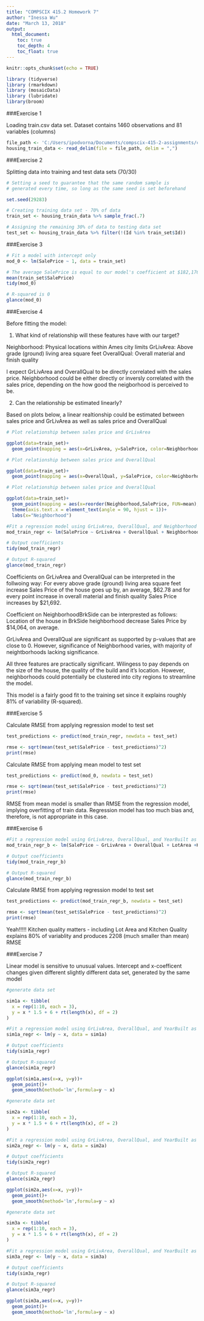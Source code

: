 ```yaml
---
title: "COMPSCIX 415.2 Homework 7"
author: "Inessa Wu"
date: "March 13, 2018"
output: 
  html_document:
    toc: true
    toc_depth: 4
    toc_float: true
---
```


```r
knitr::opts_chunk$set(echo = TRUE)
```

```r
library (tidyverse)
library (rmarkdown)
library (mosaicData)
library (lubridate)
library(broom)
```

###Exercise 1

Loading train.csv data set. Dataset contains 1460 observations and 81 variables (columns)

```r
file_path <- 'C:/Users/ipodvorna/Documents/compscix-415-2-assignments/compscix-415-2-assignments/train.csv'
housing_train_data <- read_delim(file = file_path, delim = ",")
```

###Exercise 2

Splitting data into training and test data sets (70/30)

```r
# Setting a seed to guarantee that the same random sample is
# generated every time, so long as the same seed is set beforehand

set.seed(29283)

# Creating training data set - 70% of data
train_set <- housing_train_data %>% sample_frac(.7)

# Assigning the remaining 30% of data to testing data set
test_set <- housing_train_data %>% filter(!(Id %in% train_set$Id))
```

###Exercise 3


```r
# Fit a model with intercept only
mod_0 <- lm(SalePrice ~ 1, data = train_set)

# The average SalePrice is equal to our model's coefficient at $182,176
mean(train_set$SalePrice)
tidy(mod_0)

# R-squared is 0
glance(mod_0)
```

###Exercise 4

Before fitting the model:

1. What kind of relationship will these features have with our target? 

Neighborhood: Physical locations within Ames city limits
GrLivArea: Above grade (ground) living area square feet
OverallQual: Overall material and finish quality

I expect GrLivArea and OverallQual to be directly correlated with the sales price. Neighborhood could be either directly or inversly correlated with the sales price, depending on the how good the neigborhood is perceived to be.

2. Can the relationship be estimated linearly?

Based on plots below, a linear realtionship could be estimated between sales price and GrLivArea as well as sales price and OverallQual

```r
# Plot relationship between sales price and GrLivArea

ggplot(data=train_set)+
  geom_point(mapping = aes(x=GrLivArea, y=SalePrice, color=Neighborhood))
```


```r
# Plot relationship between sales price and OverallQual

ggplot(data=train_set)+
  geom_point(mapping = aes(x=OverallQual, y=SalePrice, color=Neighborhood))
```

```r
# Plot relationship between sales price and OverallQual

ggplot(data=train_set)+
  geom_point(mapping = aes(x=reorder(Neighborhood,SalePrice, FUN=mean), y=SalePrice))+
  theme(axis.text.x = element_text(angle = 90, hjust = 1))+
  labs(x="Neighborhood")
```

```r
#Fit a regression model using GrLivArea, OverallQual, and Neighborhood as the features
mod_train_regr <- lm(SalePrice ~ GrLivArea + OverallQual + Neighborhood, data = train_set)

# Output coefficients
tidy(mod_train_regr)

# Output R-squared
glance(mod_train_regr)
```

Coefficients on GrLivArea and OverallQual can be interpreted in the follwoing way: 
For every above grade (ground) living area square feet increase Sales Price of the house goes up by, an average, $62.78 and for every point increase in overall material and finish quality Sales Price increases by $21,692.

Coefficient on NeighborhoodBrkSide can be interprested as follows: Location of the house in BrkSide heighborhood decrease Sales Price by $14,064, on average.

GrLivArea and OverallQual are significant as supported by p-values that are close to 0. However, significance of Neighborhood varies, with majority of neightborhoods lacking significance. 

All three features are practically significant. Wilingess to pay depends on the size of the house, the quality of the build and it's location. However, neighborhoods could potentially be clustered into city regions to streamline the model.

This model is a fairly good fit to the training set since it explains roughly 81% of variability (R-squared). 

###Exercise 5

Calculate RMSE from applying regression model to test set
```r
test_predictions <- predict(mod_train_regr, newdata = test_set)

rmse <- sqrt(mean(test_set$SalePrice - test_predictions)^2)
print(rmse)
```
Calculate RMSE from applying mean model to test set
```r
test_predictions <- predict(mod_0, newdata = test_set)

rmse <- sqrt(mean(test_set$SalePrice - test_predictions)^2)
print(rmse)
```
RMSE from mean model is smaller than RMSE from the regression model, implying overfitting of train data. Regression model has too much bias and, therefore, is not appropriate in this case.

###Exercise 6

```r
#Fit a regression model using GrLivArea, OverallQual, and YearBuilt as the features
mod_train_regr_b <- lm(SalePrice ~ GrLivArea + OverallQual + LotArea +KitchenQual, data = train_set)

# Output coefficients
tidy(mod_train_regr_b)

# Output R-squared
glance(mod_train_regr_b)
```
Calculate RMSE from applying regression model to test set
```r
test_predictions <- predict(mod_train_regr_b, newdata = test_set)

rmse <- sqrt(mean(test_set$SalePrice - test_predictions)^2)
print(rmse)
```
Yeah!!!!! Kitchen quality matters - including Lot Area and Kitchen Quality explains 80% of variablity and produces 2208 (much smaller than mean) RMSE

###Exercise 7

Linear model is sensitive to unusual values. Intercept and x-coefficent changes given different slightly different data set, generated by the same model

```r
#generate data set

sim1a <- tibble(
  x = rep(1:10, each = 3),
  y = x * 1.5 + 6 + rt(length(x), df = 2)
)

#Fit a regression model using GrLivArea, OverallQual, and YearBuilt as the features
sim1a_regr <- lm(y ~ x, data = sim1a)

# Output coefficients
tidy(sim1a_regr)

# Output R-squared
glance(sim1a_regr)

ggplot(sim1a,aes(x=x, y=y))+
  geom_point()+
  geom_smooth(method='lm',formula=y ~ x)

```

```r
#generate data set

sim2a <- tibble(
  x = rep(1:10, each = 3),
  y = x * 1.5 + 6 + rt(length(x), df = 2)
)

#Fit a regression model using GrLivArea, OverallQual, and YearBuilt as the features
sim2a_regr <- lm(y ~ x, data = sim2a)

# Output coefficients
tidy(sim2a_regr)

# Output R-squared
glance(sim2a_regr)

ggplot(sim2a,aes(x=x, y=y))+
  geom_point()+
  geom_smooth(method='lm',formula=y ~ x)

```
```r
#generate data set

sim3a <- tibble(
  x = rep(1:10, each = 3),
  y = x * 1.5 + 6 + rt(length(x), df = 2)
)

#Fit a regression model using GrLivArea, OverallQual, and YearBuilt as the features
sim3a_regr <- lm(y ~ x, data = sim3a)

# Output coefficients
tidy(sim3a_regr)

# Output R-squared
glance(sim3a_regr)

ggplot(sim3a,aes(x=x, y=y))+
  geom_point()+
  geom_smooth(method='lm',formula=y ~ x)

```

